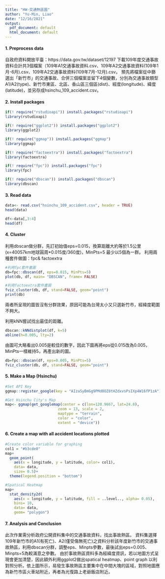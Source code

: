 ```yaml
---
title: "HW-交通熱區圖"
author: "Yu-Min, Liao"
date: "12/16/2021"
output:
  pdf_document: default
  html_document: default
---
```

#### 1. Preprocess data 
自政府資料開放平臺：https://data.gov.tw/dataset/12197 下載109年度交通事故資料合計共3個檔案（109年A1交通事故資料.csv、109年A2交通事故資料(109年1月-6月).csv、109年A2交通事故資料(109年7月-12月).csv。 
預先將檔案從中篩選出「新竹市」的交通事故、合併三個檔案並留下4個變數，分別為交通事故類型A1/A2(type)、新竹市東區、北區、香山區三個區(dist)、經度(longitude)、緯度(latitude)，並另存成hsinchu_109_accident.csv。

#### 2. Install packages
```r
if(! require("rstudioapi")) install.packages("rstudioapi")
library(rstudioapi)

if(! require("ggplot2")) install.packages("ggplot2")
library(ggplot2)

if(! require("ggmap")) install.packages("ggmap")
library(ggmap)

if(! require("factoextra")) install.packages("factoextra")
library(factoextra)

if(! require("fpc")) install.packages("fpc")
library(fpc)

if(! require("dbscan")) install.packages("dbscan")
library(dbscan)
```

#### 3. Read data
```r
data<- read.csv("hsinchu_109_accident.csv", header = TRUE)
head(data)

df<-data[,3:4]
head(df)
```

#### 4. Cluster
利用dbscan做分群，先訂初始值eps=0.015，換算距離大約等於1.5公里(x=40057km地球圓周*0.015度/360度)，MinPts=5 最少以5個為一群。
利用兩種套件做圖：fpc& factoextra
```r
#利用fpc套件畫圖
db=fpc::dbscan(df, eps=0.015, MinPts=5)
plot(db, df, main= "DBSCAN", frame= FALSE)

#利用factoextra套件畫圖
fviz_cluster(db, df, stand=FALSE, geom="point")
print(db)
```

兩者所呈現的圖皆沒有分群效果，原因可能為台灣太小又只選新竹市，經緯度範圍不夠大。

利用kNN嘗試找出最佳的距離。
```r
dbscan::kNNdistplot(df, k=5)
abline(h=0.005, lty=2)
```

由圖可大略看出0.005是較佳的數字，因此下圖再將eps從0.015改為0.005，MinPts一樣維持5，再產出新的圖。

```r
db=fpc::dbscan(df, eps=0.005, MinPts=5)
fviz_cluster(db, df, stand=FALSE, geom="point")
```

#### 5. Make a Map (Hsinchu)
```r
#Set API Key
ggmap::register_google(key = "AIzaSyBmGg9PMd0OZ8tHZdxvsPsIXp4W16fP1zA")
```

```r
#Get Hsinchu City's Map
map<- ggmap(get_googlemap(center = c(lon=120.9667, lat=24.8), 
                        zoom = 13, scale = 2,
                        maptype = "terrain",
                        color = "color",
                        extent = "device"))
```

#### 6. Create a map with all accident locations plotted
```r
#Create color variable for graphing
col1 = "#b3cde0" 
map+
  geom_point(
    aes(x = longitude, y = latitude, color= col1),
    data= data, 
    size= 0.5)+
  theme(legend.position = "bottom")
```

```r
#Spatical Heatmap
map+
  stat_density2d(
    aes(x = longitude, y = latitude, fill = ..level.., alpha= 0.05), 
    bins= 10, 
    data= data, 
    geom= "polygon")
```

#### 7. Analysis and Conclusion
此次作業需分析政府公開資料集中的交通事故資料，找出事故熱區。
資料集選擇109年新竹市的A1(有死亡)、A2(僅受傷無死亡)之資料分析該年度新竹市的交通事故熱區，利用dbscan分群，調整eps、Minpts參數，最後試出eps=0.005、Minpts=5為較滿意之參數。
由於事故熱區資料多為經緯度資訊，若以地圖方式呈現會更加清楚，因此額外利用ggplot2做出spatical heatmap、point graph 以利對照分析。依上圖所示，易發生事故熱區主要集中在中間大塊的區域，對照地圖應為新竹市區火車站附近，再者為光復路上老爺飯店附近。